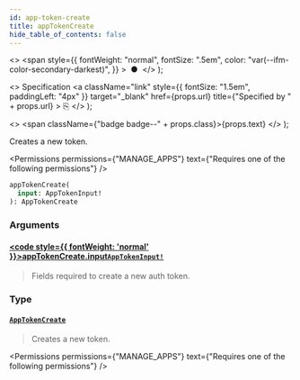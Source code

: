 ```yaml
---
id: app-token-create
title: appTokenCreate
hide_table_of_contents: false
---
```


  <>
    <span
      style={{
        fontWeight: "normal",
        fontSize: ".5em",
        color: "var(--ifm-color-secondary-darkest)",
      }}
    >
      &nbsp;●&nbsp;
    </span>
  </>
);

  <>
    Specification
    <a
      className="link"
      style={{ fontSize: "1.5em", paddingLeft: "4px" }}
      target="\_blank"
      href={props.url}
      title={"Specified by " + props.url}
    >
      ⎘
    </a>
  </>
);

  <>
    <span className={"badge badge--" + props.class}>{props.text}</span>
  </>
);

Creates a new token.

<Permissions
  permissions={"MANAGE_APPS"}
  text={"Requires one of the following permissions"}
/>

```graphql
appTokenCreate(
  input: AppTokenInput!
): AppTokenCreate
```

### Arguments

#### [<code style={{ fontWeight: 'normal' }}>appTokenCreate.<b>input</b></code>](#)<Bullet />[`AppTokenInput!`](../../../api-reference/apps/inputs/app-token-input) <Badge class="secondary" text="non-null"/> <Badge class="secondary" text="input"/> <Badge class="secondary" text="apps"/>

> Fields required to create a new auth token.

### Type

#### [`AppTokenCreate`](../../../api-reference/apps/objects/app-token-create) <Badge class="secondary" text="object"/> <Badge class="secondary" text="apps"/>

> Creates a new token.

<Permissions
  permissions={"MANAGE_APPS"}
  text={"Requires one of the following permissions"}
/>

>

